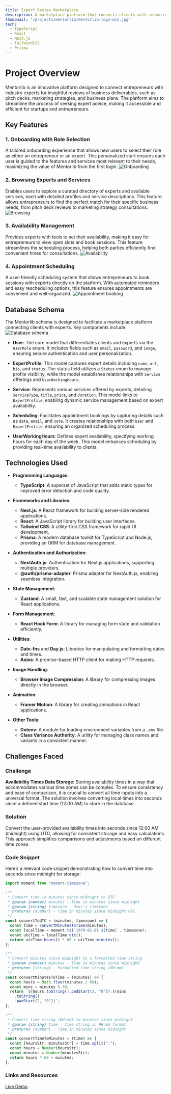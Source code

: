 ```yaml
---
title: Expert Review Marketplace
description: A marketplace platform that connects clients with industry experts, featuring integrated appointment booking for efficient organization.
thumbnail: "/projects/mentorlib/mentorlib-logo-min.jpg"
tech:
  - TypeScript
  - React
  - Next.js
  - TailwindCSS
  - Prisma
---
```


# Project Overview

Mentorlib is an innovative platform designed to connect entrepreneurs with industry experts for insightful reviews of business deliverables, such as pitch decks, marketing strategies, and business plans. The platform aims to streamline the process of seeking expert advice, making it accessible and efficient for startups and entrepreneurs.

## Key Features

### 1. Onboarding with Role Selection

A tailored onboarding experience that allows new users to select their role as either an entrepreneur or an expert. This personalized start ensures each user is guided to the features and services most relevant to their needs, maximizing the value of Mentorlib from the first login.
![Onboarding](https://www.ayyyub.com/projects/mentorlib/onboarding-feature-min.jpg)

### 2. Browsing Experts and Services

Enables users to explore a curated directory of experts and available services, each with detailed profiles and service descriptions. This feature allows entrepreneurs to find the perfect match for their specific business needs, from pitch deck reviews to marketing strategy consultations.
![Browsing](https://www.ayyyub.com/projects/mentorlib/browsing-feature-min.jpg)

### 3. Availability Management

Provides experts with tools to set their availability, making it easy for entrepreneurs to view open slots and book sessions. This feature streamlines the scheduling process, helping both parties efficiently find convenient times for consultations.
![Availability](https://www.ayyyub.com/projects/mentorlib/availability-feature-min.jpg)

### 4. Appointment Scheduling

A user-friendly scheduling system that allows entrepreneurs to book sessions with experts directly on the platform. With automated reminders and easy rescheduling options, this feature ensures appointments are convenient and well-organized.
![Appointment booking](https://www.ayyyub.com/projects/mentorlib/appointment-booking-feature-min.jpg)

## Database Schema

The Mentorlib schema is designed to facilitate a marketplace platform connecting clients with experts. Key components include:
![Database schema](http://localhost:3000/projects/mentorlib/mentorlib-schema.svg)

- **User**: The core model that differentiates clients and experts via the `UserRole` enum. It includes fields such as `email`, `password`, and `image`, ensuring secure authentication and user personalization.

- **ExpertProfile**: This model captures expert details including `name`, `url`, `bio`, and `status`. The status field utilizes a `Status` enum to manage profile visibility, while the model establishes relationships with `Service` offerings and `UserWorkingHours`.

- **Service**: Represents various services offered by experts, detailing `serviceType`, `title`, `price`, and `duration`. This model links to `ExpertProfile`, enabling dynamic service management based on expert availability.

- **Scheduling**: Facilitates appointment bookings by capturing details such as `date`, `email`, and `note`. It creates relationships with both `User` and `ExpertProfile`, ensuring an organized scheduling process.

- **UserWorkingHours**: Defines expert availability, specifying working hours for each day of the week. This model enhances scheduling by providing real-time availability to clients.

## Technologies Used

- **Programming Languages**:

  - **TypeScript**: A superset of JavaScript that adds static types for improved error detection and code quality.

- **Frameworks and Libraries**:

  - **Next.js**: A React framework for building server-side rendered applications.
  - **React**: A JavaScript library for building user interfaces.
  - **Tailwind CSS**: A utility-first CSS framework for rapid UI development.
  - **Prisma**: A modern database toolkit for TypeScript and Node.js, providing an ORM for database management.

- **Authentication and Authorization**:

  - **NextAuth.js**: Authentication for Next.js applications, supporting multiple providers.
  - **@auth/prisma-adapter**: Prisma adapter for NextAuth.js, enabling seamless integration.

- **State Management**:

  - **Zustand**: A small, fast, and scalable state management solution for React applications.

- **Form Management**:

  - **React Hook Form**: A library for managing form state and validation efficiently.

- **Utilities**:

  - **Date-fns** and **Day.js**: Libraries for manipulating and formatting dates and times.
  - **Axios**: A promise-based HTTP client for making HTTP requests.

- **Image Handling**:

  - **Browser Image Compression**: A library for compressing images directly in the browser.

- **Animation**:

  - **Framer Motion**: A library for creating animations in React applications.

- **Other Tools**:
  - **Dotenv**: A module for loading environment variables from a `.env` file.
  - **Class Variance Authority**: A utility for managing class names and variants in a consistent manner.

## Challenges Faced

### Challenge

**Availability Times Data Storage**: Storing availability times in a way that accommodates various time zones can be complex. To ensure consistency and ease of comparison, it is crucial to convert all time inputs into a universal format. The solution involves converting local times into seconds since a defined start time (12:00 AM) to store in the database.

### Solution

Convert the user-provided availability times into seconds since 12:00 AM (midnight) using UTC, allowing for consistent storage and easy calculations. This approach simplifies comparisons and adjustments based on different time zones.

### Code Snippet

Here’s a relevant code snippet demonstrating how to convert time into seconds since midnight for storage:

```typescript
import moment from "moment-timezone";

/**
 * Convert time in minutes since midnight to UTC
 * @param {number} minutes - Time in minutes since midnight
 * @param {string} timezone - User's timezone
 * @returns {number} - Time in minutes since midnight UTC
 */
const convertToUTC = (minutes, timezone) => {
  const time = convertMinutesToTime(minutes);
  const localTime = moment.tz(`1970-01-01 ${time}`, timezone);
  const utcTime = localTime.utc();
  return utcTime.hours() * 60 + utcTime.minutes();
};

/**
 * Convert minutes since midnight to a formatted time string
 * @param {number} minutes - Time in minutes since midnight
 * @returns {string} - Formatted time string (HH:mm)
 */
const convertMinutesToTime = (minutes) => {
  const hours = Math.floor(minutes / 60);
  const mins = minutes % 60;
  return `${hours.toString().padStart(2, "0")}:${mins
    .toString()
    .padStart(2, "0")}`;
};

/**
 * Convert time string (HH:mm) to minutes since midnight
 * @param {string} time - Time string in HH:mm format
 * @returns {number} - Time in minutes since midnight
 */
const convertTimeToMinutes = (time) => {
  const [hoursStr, minutesStr] = time.split(":");
  const hours = Number(hoursStr);
  const minutes = Number(minutesStr);
  return hours * 60 + minutes;
};
```

### Links and Resources

<a href="https://mentorlib.com" target="_blank" rel="noopener noreferrer">
  Live Demo
</a>
